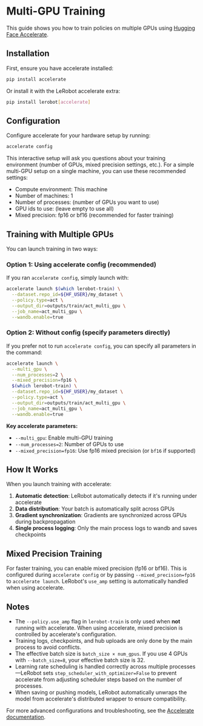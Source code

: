 # Multi-GPU Training

This guide shows you how to train policies on multiple GPUs using [Hugging Face Accelerate](https://huggingface.co/docs/accelerate).

## Installation

First, ensure you have accelerate installed:

```bash
pip install accelerate
```

Or install it with the LeRobot accelerate extra:

```bash
pip install lerobot[accelerate]
```

## Configuration

Configure accelerate for your hardware setup by running:

```bash
accelerate config
```

This interactive setup will ask you questions about your training environment (number of GPUs, mixed precision settings, etc.). For a simple multi-GPU setup on a single machine, you can use these recommended settings:

- Compute environment: This machine
- Number of machines: 1
- Number of processes: (number of GPUs you want to use)
- GPU ids to use: (leave empty to use all)
- Mixed precision: fp16 or bf16 (recommended for faster training)

## Training with Multiple GPUs

You can launch training in two ways:

### Option 1: Using accelerate config (recommended)

If you ran `accelerate config`, simply launch with:

```bash
accelerate launch $(which lerobot-train) \
  --dataset.repo_id=${HF_USER}/my_dataset \
  --policy.type=act \
  --output_dir=outputs/train/act_multi_gpu \
  --job_name=act_multi_gpu \
  --wandb.enable=true
```

### Option 2: Without config (specify parameters directly)

If you prefer not to run `accelerate config`, you can specify all parameters in the command:

```bash
accelerate launch \
  --multi_gpu \
  --num_processes=2 \
  --mixed_precision=fp16 \
  $(which lerobot-train) \
  --dataset.repo_id=${HF_USER}/my_dataset \
  --policy.type=act \
  --output_dir=outputs/train/act_multi_gpu \
  --job_name=act_multi_gpu \
  --wandb.enable=true
```

**Key accelerate parameters:**
- `--multi_gpu`: Enable multi-GPU training
- `--num_processes=2`: Number of GPUs to use
- `--mixed_precision=fp16`: Use fp16 mixed precision (or `bf16` if supported)

## How It Works

When you launch training with accelerate:

1. **Automatic detection**: LeRobot automatically detects if it's running under accelerate
2. **Data distribution**: Your batch is automatically split across GPUs
3. **Gradient synchronization**: Gradients are synchronized across GPUs during backpropagation
4. **Single process logging**: Only the main process logs to wandb and saves checkpoints

## Mixed Precision Training

For faster training, you can enable mixed precision (fp16 or bf16). This is configured during `accelerate config` or by passing `--mixed_precision=fp16` to `accelerate launch`. LeRobot's `use_amp` setting is automatically handled when using accelerate.

## Notes

- The `--policy.use_amp` flag in `lerobot-train` is only used when **not** running with accelerate. When using accelerate, mixed precision is controlled by accelerate's configuration.
- Training logs, checkpoints, and hub uploads are only done by the main process to avoid conflicts.
- The effective batch size is `batch_size × num_gpus`. If you use 4 GPUs with `--batch_size=8`, your effective batch size is 32.
- Learning rate scheduling is handled correctly across multiple processes—LeRobot sets `step_scheduler_with_optimizer=False` to prevent accelerate from adjusting scheduler steps based on the number of processes.
- When saving or pushing models, LeRobot automatically unwraps the model from accelerate's distributed wrapper to ensure compatibility.

For more advanced configurations and troubleshooting, see the [Accelerate documentation](https://huggingface.co/docs/accelerate).


